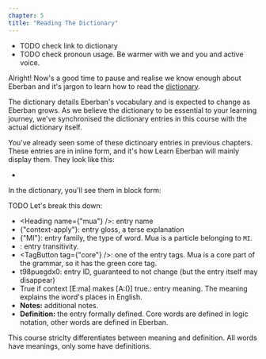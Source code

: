 ```yaml
---
chapter: 5
title: "Reading The Dictionary"
---
```


- TODO check link to dictionary
- TODO check pronoun usage. Be warmer with we and you and active voice.

Alright! Now's a good time to pause and realise we know enough about Eberban and
it's jargon to learn how to read the
[dictionary](https://eberban.github.io/eberban/web/dictionary.html).

The dictionary details Eberban's vocabulary and is expected to change as Eberban
grows. As we believe the dictionary to be essential to your learning journey,
we've synchronised the dictionary entries in this course with the actual
dictionary itself.

You've already seen some of these dictinoary entries in previous chapters. These
entries are in inline form, and it's how Learn Eberban will mainly display them.
They look like this:

- <DictEntry client:load inline id="la6bqysk7n" />

In the dictionary, you'll see them in block form:

<DictEntry client:load id="t98puegdx0" />

TODO Let's break this down:

- <Heading name={"mua"} />: entry name
- <Gloss>{"context-apply"}</Gloss>: entry gloss, a terse explanation
- <FamilyButton>{"MI"}</FamilyButton>: entry family, the type of word. Mua is a
particle belonging to `MI`.
- <TransitivityButton isTransitive />: entry transitivity.
- <TagButton tag={"core"} />: one of the entry tags. Mua is a core part of the
grammar, so it has the green core tag.
- <Id>t98puegdx0</Id>: entry ID, guaranteed to not change (but the entry itself may disappear)
- <Meaning>True if context [E:ma] makes [A:()] true.</Meaning>: entry meaning.
The meaning explains the word's places in English.
- **Notes:** additional notes.
- **Definition:** the entry formally defined. Core words are defined in logic
notation, other words are defined in Eberban.

This course striclty differentiates between meaning and definition. All words
have meanings, only some have definitions.
